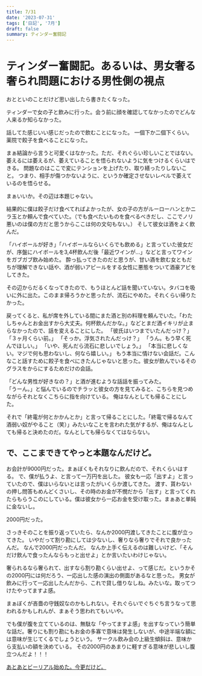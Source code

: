 ```yaml
---
title: 7/31
date: '2023-07-31'
tags: ['日記', '7月']
draft: false
summary: ティンダー奮闘記
---
```


# ティンダー奮闘記。あるいは、男女奢る奢られ問題における男性側の視点
おとといのことだけど思い出したら書きたくなった。

ティンダーで女の子と飲みに行った。会う前に顔を確認してなかったのでどんな人来るか知らなかった。

話してた感じいい感じだったので飲むことになった。
一個下か二個下くらい。薬院で餃子を食べることになった。

まぁ結論から言うと可愛くはなかった。ただ、それぐらい珍しいことではない。萎えるには萎えるが、萎えていることを悟られないように気をつけるくらいはできる。
問題なのはここで変にテンションを上げたり、取り繕ったりしないこと。
つまり、相手が傷つかないように、というか確定させないレベルで萎えているのを悟らせる。

まぁいいか。その辺は本題じゃない。

結果的に僕は餃子だけ食べてればよかったが、女の子の方がルーローハンとかニラ玉とか頼んで食べていた。（でも食べたいものを食べるべきだし、ここでノリ悪いのは僕の方だと思うからここは何の文句もない。）
そして彼女は酒をよく飲んだ。

「ハイボールが好き」「ハイボールならいくらでも飲める」と言っていた彼女だが、序盤にハイボールを3,4杯飲んだ後「最近ワインが…」などと言ってワインをガブガブ飲み始めた。
酔っ払ってきたのだと思うが、甘い酒を飲む女ともだちが理解できない話や、酒が弱いアピールをする女性に悪態をついて酒豪アピをしてきた。

その辺からだるくなってきたので、もうほとんど話を聞いていない。タバコを吸いに外に出た。このまま帰ろうかと思ったが、流石にやめた。それくらい帰りたかった。

戻ってくると、私が席を外している間にまた酒と別の料理を頼んでいた。「わたしちゃんとお金出すから大丈夫。何杯飲んだかな。」などとまだ酒イキリが止まらなかったので、話を変えることにした。
「彼氏はいつまでいたんだっけ？」
「３ヶ月くらい前。」
「そっか。浮気されたんだっけ？」
「うん。もう早く死んでほしい。」
「いや、死んだら流石に悲しいでしょう。」
「本当に悲しくない。マジで何も思わないし、何なら嬉しい。」
もう本当に情けない会話だ。こんなこと話すために餃子を食べにきたんじゃないと思った。彼女が飲んでいるそのグラスをからにするためだけの会話。

「どんな男性が好きなの？」と酒が進むような話話を振ってみた。  
「うーん。」と悩んでいるのでチラッと彼女の方を見てみると、こちらを見つめながらそれとなくこちらに指を向けている。
俺はなんとしても帰ることにした。

それで「終電が何とかかんとか」と言って帰ることにした。「終電で帰るなんて酒弱い奴がやること（笑）」みたいなことを言われた気がするが、俺はなんとしても帰ると決めたのだ。なんとしても帰らなくてはならない。

## で、ここまできてやっと本題なんだけど。
お会計が9000円だった。まぁぼくもそれなりに飲んだので、それくらいはする。
で、僕が払うよ、と言って一万円を出した。
彼女も一応「出すよ」と言っていたので、僕はいらないとは言ったがいくらか渡してきた。
渡す、貰わないの押し問答もめんどくさいし、その時のお金が不憫だから「出す」と言ってくれたらもらうこのにしている。僕は彼女から一応お金を受け取った。まぁあと単純に金ないし。

2000円だった。

さっきそのことを振り返っていたら、なんか2000円渡してきたことに腹が立ってきた。
いやだって割り勘にしては少ないし、奢りなら奢りでそれで良かったんだ。
なんで2000円だったんだ。
なんか上手く伝えるのは難しいけど、「そんだけ飲んで食ったんならもっと出せよ」とか言いたいわけじゃない。

奢られるなら奢られて、出すなら割り勘くらい出せよ、って感じだ。というかその2000円には何だろう、一応出した感の演出の側面があるなと思った。
男女が飲みに行って一応出したんだから、これで貸し借りなしね。みたいな。取ってつけたやってますよ感。

まぁぼくが吝嗇の守銭奴なのかもしれない。それぐらいでぐちぐち言うなって思われるかもしれんが、まぁそう思われてもいいや。

でも僕が腹を立てているのは、無駄な「やってますよ感」を出すなっていう簡単な話だ。奢りにも割り勘にもお金の多寡で意味は発生しないが、中途半端な額には意味が生じてくるでしょうという。
サークル飲み会の上級生傾斜は、意味から支払いの額を決めている。
その2000円のあまりに軽すぎる意味が悲しいし腹立つんだよ！！！


[あとあとビーリアル始めた。今更だけど。](https://bere.al/rngb_14)
